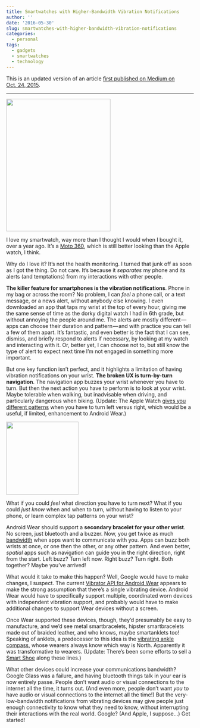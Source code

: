 ```yaml
---
title: Smartwatches with Higher-Bandwidth Vibration Notifications
author: ''
date: '2016-05-30'
slug: smartwatches-with-higher-bandwidth-vibration-notifications
categories:
  - personal
tags:
  - gadgets
  - smartwatches
  - technology
---
```


This is an updated version of an article <a href="https://medium.com/@HarlanH/smartwatches-with-higher-bandwidth-vibration-notifications-2bba7a65278c#.g7q19hxul">first published on Medium on Oct. 24, 2015</a>.

<hr />

<img class="progressiveMedia-image js-progressiveMedia-image alignright" src="https://cdn-images-2.medium.com/max/600/1*mF9illVHArzqZG10eUc_HA.jpeg" width="280" height="356" data-src="https://cdn-images-2.medium.com/max/600/1*mF9illVHArzqZG10eUc_HA.jpeg" />
<p id="31b7" class="graf--p graf-after--h3">I love my smartwatch, way more than I thought I would when I bought it, over a year ago. It’s a <a class="markup--anchor markup--p-anchor" href="https://www.motorola.com/us/products/moto-360" rel="nofollow" data-href="https://www.motorola.com/us/products/moto-360">Moto 360</a>, which is still better looking than the Apple watch, I think.</p>
<p id="85fc" class="graf--p graf-after--figure">Why do I love it? It’s not the health monitoring. I turned that junk off as soon as I got the thing. Do not care. It’s because it <em class="markup--em markup--p-em">separates </em>my phone and its alerts (and temptations) from my interactions with other people.</p>
<p id="82b6" class="graf--p graf-after--p"><strong class="markup--strong markup--p-strong">The killer feature for smartphones is the vibration notifications</strong>. Phone in my bag or across the room? No problem, I can <em class="markup--em markup--p-em">feel </em>a phone call, or a text message, or a news alert, without anybody else knowing. I even downloaded an app that taps my wrist at the top of every hour, giving me the same sense of time as the dorky digital watch I had in 6th grade, but without annoying the people around me. The alerts are mostly different — apps can choose their duration and pattern — and with practice you can tell a few of them apart. It’s fantastic, and even better is the fact that I can see, dismiss, and briefly respond to alerts if necessary, by looking at my watch and interacting with it. Or, better yet, I can choose not to, but still know the type of alert to expect next time I’m not engaged in something more important.</p>
<p id="139d" class="graf--p graf-after--p">But one key function isn’t perfect, and it highlights a limitation of having vibration notifications on your wrist. <strong class="markup--strong markup--p-strong">The broken UX is turn-by-turn navigation</strong>. The navigation app buzzes your wrist whenever you have to turn. But then the next action you have to perform is to look at your wrist. Maybe tolerable when walking, but inadvisable when driving, and particularly dangerous when biking. (Update: The Apple Watch <a href="http://www.cultofmac.com/320234/how-to-navigate-using-only-your-apple-watch/">gives you different patterns</a> when you have to turn left versus right, which would be a useful, if limited, enhancement to Android Wear.)</p>
<img class="progressiveMedia-image js-progressiveMedia-image alignright" src="https://cdn-images-2.medium.com/max/600/1*6NGQPtaaXuBkaI71TKdorA.png" width="194" height="196" data-src="https://cdn-images-2.medium.com/max/600/1*6NGQPtaaXuBkaI71TKdorA.png" />
<p id="1ac0" class="graf--p graf-after--p">What if you could <em class="markup--em markup--p-em">feel </em>what direction you have to turn next? What if you could <em class="markup--em markup--p-em">just know</em> when and when to turn, without having to listen to your phone, or learn complex tap patterns on your wrist?</p>
<p id="17c8" class="graf--p graf-after--p">Android Wear should support a <strong class="markup--strong markup--p-strong">secondary bracelet for your other wrist</strong>. No screen, just bluetooth and a buzzer. Now, you get twice as much <a class="markup--anchor markup--p-anchor" href="https://en.wikipedia.org/wiki/Bandwidth_%28computing%29" rel="nofollow" data-href="https://en.wikipedia.org/wiki/Bandwidth_%28computing%29">bandwidth</a> when apps want to communicate with you. Apps can buzz both wrists at once, or one then the other, or any other pattern. And even better, <em class="markup--em markup--p-em">spatial </em>apps such as navigation can guide you in the right direction, right from the start. Left buzz? Turn left now. Right buzz? Turn right. Both together? Maybe you’ve arrived!</p>
<p id="4a46" class="graf--p graf-after--figure">What would it take to make this happen? Well, Google would have to make changes, I suspect. The current <a class="markup--anchor markup--p-anchor" href="http://developer.android.com/reference/android/os/Vibrator.html" rel="nofollow" data-href="http://developer.android.com/reference/android/os/Vibrator.html">Vibrator API for Android Wear</a> appears to make the strong assumption that there’s a single vibrating device. Android Wear would have to specifically support multiple, coordinated worn devices with independent vibration support, and probably would have to make additional changes to support Wear devices without a screen.</p>
<p id="b9f1" class="graf--p graf-after--p">Once Wear supported these devices, though, they’d presumably be easy to manufacture, and we’d see metal smartbracelets, hipster smartbracelets made out of braided leather, and who knows, maybe smartanklets too! Speaking of anklets, a predecessor to this idea is the <a class="markup--anchor markup--p-anchor" href="http://gizmodo.com/5987257/strap-this-vibrating-compass-to-your-ankle-and-always-know-true-north" rel="nofollow" data-href="http://gizmodo.com/5987257/strap-this-vibrating-compass-to-your-ankle-and-always-know-true-north">vibrating ankle compass</a>, whose wearers always know which way is North. Apparently it was transformative to wearers. (Update: There's been some efforts to sell a <a href="https://en.wikipedia.org/wiki/Smart_shoe">Smart Shoe</a> along these lines.)</p>
<p id="0a36" class="graf--p graf-after--p graf--last">What other devices could increase your communications bandwidth? Google Glass was a failure, and having bluetooth things talk in your ear is now entirely passe. People don’t want audio or visual connections to the internet all the time, it turns out. (And <span class="markup--quote markup--p-quote is-other" data-creator-ids="e551fe18e326">even</span> more, people don’t want <em class="markup--em markup--p-em">you </em>to have audio or visual connections to the internet all the time!) But the very-low-bandwidth notifications from vibrating devices may give people just enough connectivity to know what they need to know, without interrupting their interactions with the real world. Google? (And Apple, I suppose…) Get started!</p>